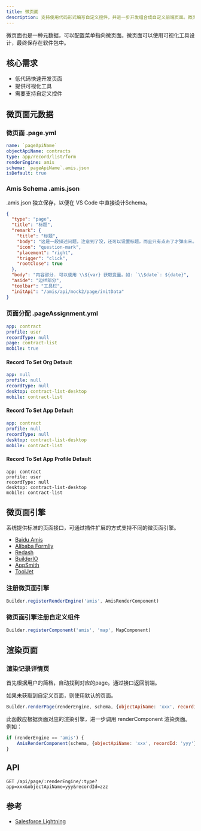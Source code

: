 ```yaml
---
title: 微页面
description: 支持使用代码形式编写自定义控件，并进一步开发组合成自定义前端页面。微页面中需要支持快捷调用平台的基础控件，包括并不限于列表视图、记录详情视图、图表、报表。
---
```


微页面也是一种元数据，可以配置菜单指向微页面。微页面可以使用可视化工具设计，最终保存在软件包中。

## 核心需求

- 低代码快速开发页面
- 提供可视化工具
- 需要支持自定义控件

## 微页面元数据

### 微页面 .page.yml

```yml
name: `pageApiName`
objectApiName: contracts
type: app/record/list/form
renderEngine: amis
schema: `pageApiName`.amis.json
isDefault: true
```

### Amis Schema .amis.json

.amis.json 独立保存，以便在 VS Code 中直接设计Schema。

```json
{
  "type": "page",
  "title": "标题",
  "remark": {
    "title": "标题",
    "body": "这是一段描述问题，注意到了没，还可以设置标题。而且只有点击了才弹出来。",
    "icon": "question-mark",
    "placement": "right",
    "trigger": "click",
    "rootClose": true
  },
  "body": "内容部分. 可以使用 \\${var} 获取变量。如: `\\$date`: ${date}",
  "aside": "边栏部分",
  "toolbar": "工具栏",
  "initApi": "/amis/api/mock2/page/initData"
}
```

### 页面分配 .pageAssignment.yml

```yml
app: contract
profile: user
recordType: null
page: contract-list
mobile: true
```

#### Record To Set Org Default 

```yml
app: null
profile: null
recordType: null
desktop: contract-list-desktop
mobile: contract-list
```

#### Record To Set App Default 

```yml
app: contract
profile: null
recordType: null
desktop: contract-list-desktop
mobile: contract-list
```

#### Record To Set App Profile Default 

```
app: contract
profile: user
recordType: null
desktop: contract-list-desktop
mobile: contract-list
```

## 微页面引擎

系统提供标准的页面接口，可通过插件扩展的方式支持不同的微页面引擎。

- [Baidu Amis](https://github.com/baidu/amis)
- [Alibaba Formliy](https://github.com/alibaba/formily)
- [Redash](https://github.com/getredash/redash)
- [BuilderIO](https://github.com/BuilderIO/builder)
- [AppSmith](https://github.com/appsmithorg/appsmith)
- [ToolJet](https://github.com/ToolJet/ToolJet)

### 注册微页面引擎

```js
Builder.registerRenderEngine('amis', AmisRenderComponent)
```

### 微页面引擎注册自定义组件

```js
Builder.registerComponent('amis', 'map', MapComponent)
```

## 渲染页面

### 渲染记录详情页

首先根据用户的简档，自动找到对应的page。通过接口返回前端。

如果未获取到自定义页面，则使用默认的页面。

```js
Builder.renderPage(renderEngine, schema, {objectApiName: 'xxx', recordId: 'yyy'});
```

此函数应根据页面对应的渲染引擎，进一步调用 renderComponent 渲染页面。例如：

```js
if (renderEngine == 'amis') {
    AmisRenderComponent(schema, {objectApiName: 'xxx', recordId: 'yyy'})
}
```

## API

```
GET /api/page/:renderEngine/:type?app=xxx&objectApiName=yyy&recordId=zzz
```

## 参考

- [Salesforce Lightning](https://developer.salesforce.com/docs/atlas.en-us.lightning.meta/lightning/intro_lightning.htm)